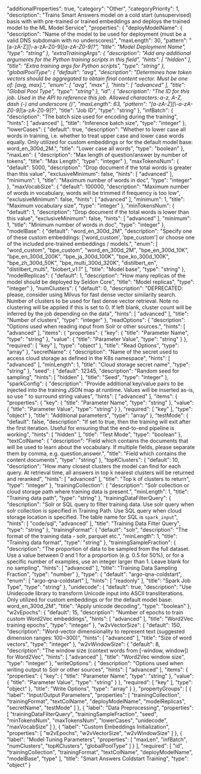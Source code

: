   "additionalProperties": true,
  "category": "Other",
  "categoryPriority": 1,
  "description": "Trains Smart Answers model on a cold start (unsupervised) basis with with pre-trained or trained embeddings and deploys the trained model to the ML Model Service",
  "properties": {
    "deployModelName": {
      "description": "Name of the model to be used for deployment (must be a valid DNS subdomain with no underscores)",
      "maxLength": 30,
      "pattern": "[a-zA-Z][\\-a-zA-Z0-9]*[a-zA-Z0-9]?",
      "title": "Model Deployment Name",
      "type": "string"
    },
    "extraTrainingArgs": {
      "description": "Add any additional arguments for the Python training scripts in this field",
      "hints": [
        "hidden"
      ],
      "title": "Extra training args for Python scripts",
      "type": "string"
    },
    "globalPoolType": {
      "default": "avg",
      "description": "Determines how token vectors should be aggregated to obtain final content vector. Must be one of: [avg, max].",
      "enum": [
        "avg",
        "max"
      ],
      "hints": [
        "advanced"
      ],
      "title": "Global Pool Type",
      "type": "string"
    },
    "id": {
      "description": "The ID for this job. Used in the API to reference this job. Allowed characters: a-z, A-Z, dash (-) and underscore (_)",
      "maxLength": 63,
      "pattern": "[a-zA-Z][_\\-a-zA-Z0-9]*[a-zA-Z0-9]?",
      "title": "Job ID",
      "type": "string"
    },
    "infBatch": {
      "description": "The batch size used for encoding during the training",
      "hints": [
        "advanced"
      ],
      "title": "Inference batch size",
      "type": "integer"
    },
    "lowerCases": {
      "default": true,
      "description": "Whether to lower case all words in training, i.e. whether to treat upper case and lower case words equally. Only utilized for custom embeddings or for the default model base: word_en_300d_2M.",
      "title": "Lower case all words",
      "type": "boolean"
    },
    "maxLen": {
      "description": "Max length of question/answer by number of tokens",
      "title": "Max Length",
      "type": "integer"
    },
    "maxTokensNum": {
      "default": 5000,
      "description": "Drop document if the total words is greater than this value",
      "exclusiveMinimum": false,
      "hints": [
        "advanced"
      ],
      "minimum": 1,
      "title": "Maximum number of words in doc",
      "type": "integer"
    },
    "maxVocabSize": {
      "default": 100000,
      "description": "Maximum number of words in vocabulary, words will be trimmed if frequency is too low",
      "exclusiveMinimum": false,
      "hints": [
        "advanced"
      ],
      "minimum": 1,
      "title": "Maximum vocabulary size",
      "type": "integer"
    },
    "minTokensNum": {
      "default": 1,
      "description": "Drop document if the total words is lower than this value",
      "exclusiveMinimum": false,
      "hints": [
        "advanced"
      ],
      "minimum": 1,
      "title": "Minimum number of words in doc",
      "type": "integer"
    },
    "modelBase": {
      "default": "word_en_300d_2M",
      "description": "Specify one of these custom embeddings: ['word_custom', 'bpe_custom'] or choose one of the included pre-trained embeddings / models.",
      "enum": [
        "word_custom",
        "bpe_custom",
        "word_en_300d_2M",
        "bpe_en_300d_10K",
        "bpe_en_300d_200K",
        "bpe_ja_300d_100K",
        "bpe_ko_300d_100K",
        "bpe_zh_300d_50K",
        "bpe_multi_300d_320K",
        "distilbert_en",
        "distilbert_multi",
        "biobert_v1.1"
      ],
      "title": "Model base",
      "type": "string"
    },
    "modelReplicas": {
      "default": 1,
      "description": "How many replicas of the model should be deployed by Seldon Core",
      "title": "Model replicas",
      "type": "integer"
    },
    "numClusters": {
      "default": 0,
      "description": "DEPRECATED: please, consider using Milvus for fast dense vector similarity search. Number of clusters to be used for fast dense vector retrieval. Note no clustering will be applied if this is set to 0. If left blank, cluster count will be inferred by the job depending on the data",
      "hints": [
        "advanced"
      ],
      "title": "Number of clusters",
      "type": "integer"
    },
    "readOptions": {
      "description": "Options used when reading input from Solr or other sources.",
      "hints": [
        "advanced"
      ],
      "items": {
        "properties": {
          "key": {
            "title": "Parameter Name",
            "type": "string"
          },
          "value": {
            "title": "Parameter Value",
            "type": "string"
          }
        },
        "required": [
          "key"
        ],
        "type": "object"
      },
      "title": "Read Options",
      "type": "array"
    },
    "secretName": {
      "description": "Name of the secret used to access cloud storage as defined in the K8s namespace",
      "hints": [
        "advanced"
      ],
      "minLength": 1,
      "title": "Cloud storage secret name",
      "type": "string"
    },
    "seed": {
      "default": 12345,
      "description": "Random seed for sampling",
      "hints": [
        "hidden"
      ],
      "title": "Seed",
      "type": "integer"
    },
    "sparkConfig": {
      "description": "Provide additional key/value pairs to be injected into the training JSON map at runtime. Values will be inserted as-is, so use \" to surround string values",
      "hints": [
        "advanced"
      ],
      "items": {
        "properties": {
          "key": {
            "title": "Parameter Name",
            "type": "string"
          },
          "value": {
            "title": "Parameter Value",
            "type": "string"
          }
        },
        "required": [
          "key"
        ],
        "type": "object"
      },
      "title": "Additional parameters",
      "type": "array"
    },
    "testMode": {
      "default": false,
      "description": "If set to true, then the training will exit after the first iteration. Useful for ensuring that the end-to-end pipeline is working",
      "hints": [
        "hidden"
      ],
      "title": "Test Mode",
      "type": "boolean"
    },
    "textColName": {
      "description": "Field which contains the documents that will be used to learn about the vocabulary. If multiple fields, please separate them by comma, e.g. question,answer.",
      "title": "Field which contains the content documents",
      "type": "string"
    },
    "topKClusters": {
      "default": 10,
      "description": "How many closest clusters the model can find for each query. At retrieval time, all answers in top k nearest clusters will be returned and reranked",
      "hints": [
        "advanced"
      ],
      "title": "Top k of clusters to return",
      "type": "integer"
    },
    "trainingCollection": {
      "description": "Solr collection or cloud storage path where training data is present.",
      "minLength": 1,
      "title": "Training data path",
      "type": "string"
    },
    "trainingDataFilterQuery": {
      "description": "Solr or SQL query to filter training data. Use solr query when solr collection is specified in Training Path. Use SQL query when cloud storage location is specified. The table name for SQL is `spark_input`",
      "hints": [
        "code/sql",
        "advanced"
      ],
      "title": "Training Data Filter Query",
      "type": "string"
    },
    "trainingFormat": {
      "default": "solr",
      "description": "The format of the training data - solr, parquet etc.",
      "minLength": 1,
      "title": "Training data format",
      "type": "string"
    },
    "trainingSampleFraction": {
      "description": "The proportion of data to be sampled from the full dataset. Use a value between 0 and 1 for a proportion (e.g. 0.5 for 50%), or for a specific number of examples, use an integer larger than 1. Leave blank for no sampling",
      "hints": [
        "advanced"
      ],
      "title": "Training Data Sampling Fraction",
      "type": "number"
    },
    "type": {
      "default": "argo-qna-coldstart",
      "enum": [
        "argo-qna-coldstart"
      ],
      "hints": [
        "readonly"
      ],
      "title": "Spark Job Type",
      "type": "string"
    },
    "unidecode": {
      "default": true,
      "description": "Use Unidecode library to transform Unicode input into ASCII transliterations. Only utilized for custom embeddings or for the default model base: word_en_300d_2M",
      "title": "Apply unicode decoding",
      "type": "boolean"
    },
    "w2vEpochs": {
      "default": 15,
      "description": "Number of epochs to train custom Word2Vec embeddings",
      "hints": [
        "advanced"
      ],
      "title": "Word2Vec training epochs",
      "type": "integer"
    },
    "w2vVectorSize": {
      "default": 150,
      "description": "Word-vector dimensionality to represent text (suggested dimension ranges: 100~300)",
      "hints": [
        "advanced"
      ],
      "title": "Size of word vectors",
      "type": "integer"
    },
    "w2vWindowSize": {
      "default": 8,
      "description": "The window size (context words from [-window, window]) for Word2Vec",
      "hints": [
        "advanced"
      ],
      "title": "Word2Vec window size",
      "type": "integer"
    },
    "writeOptions": {
      "description": "Options used when writing output to Solr or other sources",
      "hints": [
        "advanced"
      ],
      "items": {
        "properties": {
          "key": {
            "title": "Parameter Name",
            "type": "string"
          },
          "value": {
            "title": "Parameter Value",
            "type": "string"
          }
        },
        "required": [
          "key"
        ],
        "type": "object"
      },
      "title": "Write Options",
      "type": "array"
    }
  },
  "propertyGroups": [
    {
      "label": "Input/Output Parameters",
      "properties": [
        "trainingCollection",
        "trainingFormat",
        "textColName",
        "deployModelName",
        "modelReplicas",
        "secretName",
        "testMode"
      ]
    },
    {
      "label": "Data Preprocessing",
      "properties": [
        "trainingDataFilterQuery",
        "trainingSampleFraction",
        "seed",
        "minTokensNum",
        "maxTokensNum",
        "lowerCases",
        "unidecode",
        "maxVocabSize"
      ]
    },
    {
      "label": "Custom Embeddings Initialization",
      "properties": [
        "w2vEpochs",
        "w2vVectorSize",
        "w2vWindowSize"
      ]
    },
    {
      "label": "Model Tuning Parameters",
      "properties": [
        "maxLen",
        "infBatch",
        "numClusters",
        "topKClusters",
        "globalPoolType"
      ]
    }
  ],
  "required": [
    "id",
    "trainingCollection",
    "trainingFormat",
    "textColName",
    "deployModelName",
    "modelBase",
    "type"
  ],
  "title": "Smart Answers Coldstart Training",
  "type": "object"
}
